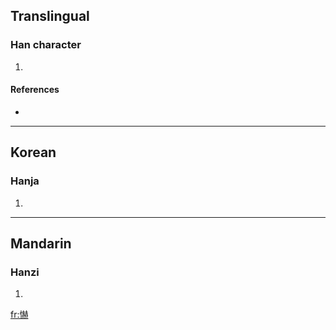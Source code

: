 ==Translingual==

===Han character===
{{Han char|rn=61|rad=心|as=14|sn=17|four=|canj=心土金金 (PGCC)}}

# {{defn|Han|sort=心14}}

====References====
* {{Han ref|kx=0406.230|dkj=11362|dj=0747.200|hdz=42364.070|uh=61D7|ud=25047}}

----

==Korean==

===Hanja===
{{ko-hanja|hangeul=하|eumhun=|rv=ha|mr=ha|y=ha}}

# {{defn|Korean}}

----

==Mandarin==

===Hanzi===
{{cmn-hanzi|pin=[[xià]] ([[xia4]])|wg=hsia<sup>4</sup>}}

# {{defn|Mandarin}}

[[fr:懗]]